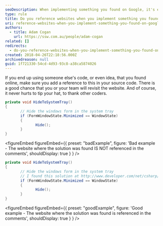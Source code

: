 ```yaml
---
seoDescription: When implementing something you found on Google, it's essential to reference the original website where you discovered the solution.
type: rule
title: Do you reference websites when you implement something you found on Google?
uri: reference-websites-when-you-implement-something-you-found-on-google
authors:
  - title: Adam Cogan
    url: https://ssw.com.au/people/adam-cogan
related: []
redirects:
  - do-you-reference-websites-when-you-implement-something-you-found-on-google
created: 2018-04-26T22:18:56.000Z
archivedreason: null
guid: 1f721330-54cd-4d93-93c8-a38ca5874026
---
```


If you end up using someone else's code, or even idea, that you found online, make sure you add a reference to this in your source code. There is a good chance that you or your team will revisit the website. And of course, it never hurts to tip your hat, to thank other coders.
```csharp
private void HideToSystemTray()
{
       // Hide the windows form in the system tray
       if (FormWindowState.Minimized == WindowState)
       {
              Hide();
       }
}
```

<figureEmbed figureEmbed={{
  preset: "badExample",
  figure: 'Bad example - The website where the solution was found IS NOT referenced in the comments',
  shouldDisplay: true
} } />


```csharp
private void HideToSystemTray()
{
       // Hide the windows form in the system tray
       // I found this solution at http://www.developer.com/net/csharp/article.php/3336751
       if (FormWindowState.Minimized == WindowState)
       {
              Hide();
       }
}
```

<figureEmbed figureEmbed={{
  preset: "goodExample",
  figure: 'Good example - The website where the solution was found is referenced in the comments',
  shouldDisplay: true
} } />
